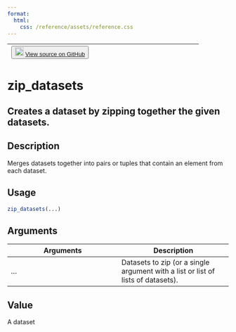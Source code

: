 ```yaml
---
format:
  html:
    css: /reference/assets/reference.css
---
```


| <button class="button"> ![](/reference/assets/GitHub-Mark-32px.png){width="20"} [View source on GitHub](https://github.com/rstudio/tfdatasets//blob/main/R/zip_datasets.R#L14) </button> |
|:------------------------------:|:--------------------------------------:|

# zip_datasets

## Creates a dataset by zipping together the given datasets.

## Description
Merges datasets together into pairs or tuples that contain an element from each dataset. 


## Usage
```r
zip_datasets(...) 
```

## Arguments
|Arguments|Description|
|---|---|
| ... | Datasets to zip (or a single argument with a list or list of lists of datasets). |



## Value
A dataset 




